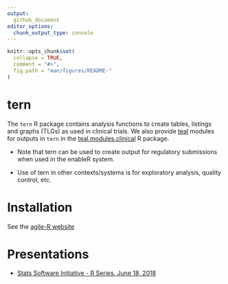 ```yaml
---
output: 
  github_document
editor_options: 
  chunk_output_type: console
---
```


<!-- README.md is generated from README.Rmd. Please edit that file --> 

```r
knitr::opts_chunk$set(
  collapse = TRUE,
  comment = "#>",
  fig.path = "man/figures/README-"
)
```

# tern

The `tern` R package contains analysis functions to create tables, listings and graphs (TLGs) as used in clinical trials. We also provide [teal](https://github.roche.com/NEST/teal) modules for outputs in `tern` in the [teal.modules.clinical](https://github.roche.com/NEST/teal.modules.clinical) R package.

* Note that tern can be used to create output for regulatory submissions when used in the enableR system. 
  
* Use of tern in other contexts/systems is for exploratory analysis, quality control, etc.


# Installation 

See the [agile-R website](https://go.roche.com/agile-R)


# Presentations

* [Stats Software Initiative - R Series. June 18, 2018](https://docs.google.com/presentation/d/1OB7MMt3YKzfMJ-gXcGpcRqM8tjbMZWqeEki164L38i4/edit?usp=sharing)

[ghs]: http://pages.github.roche.com/NEST/tern
